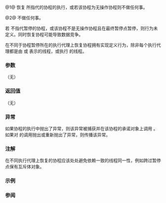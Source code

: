 {{cpp/coroutine/coroutine_handle/title|operator()|resume}}
{{cpp/coroutine/coroutine_handle/navbar}}
{{dcl begin}}
{{dcl h|其他特化的成员}}
{{dcl|num=1|since=c++20|
void operator()() const;
void resume() const;
}}
{{dcl h|特化 {{tt|std::coroutine_handle&lt;std::noop_coroutine_promise&gt;}} 的成员}}
{{dcl|num=2|since=c++20|
constexpr void operator()() const noexcept;
constexpr void resume() const noexcept;
}}
{{dcl end}}

@1@ 恢复 {{c|*this}} 所指代的协程的执行，或若该协程为无操作协程则不做任何事。

@2@ 不做任何事。

若 {{c|*this}} 不指代暂停的协程，或该协程不是无操作协程且在最终暂停点暂停，则行为未定义。同时恢复协程可能导致数据竞争。

在不同于协程暂停所在的执行代理上恢复协程拥有实现定义行为，除非每个执行代理都是由 {{lc|std::thread}} 或 {{lc|std::jthread}} 表示的线程，或执行 {{tt|main}} 的线程。

===参数===
（无）

===返回值===
（无）

===异常===
如果协程的执行中抛出了异常，则该异常被捕获并在该协程的承诺对象上调用 {{tt|unhandled_exception}}。如果对 {{tt|unhandled_exception}} 的调用抛出或重新抛出了异常，则传播该异常。

===注解===
在不同执行代理上恢复的协程应该处处避免依赖一致的线程同一性，例如跨过暂停点保有互斥体对象。

===示例===
{{example}}

===参阅===
{{dsc begin}}
{{dsc inc|cpp/coroutine/coroutine_handle/dsc destroy}}
{{dsc end}}

{{langlinks|en|ja}}